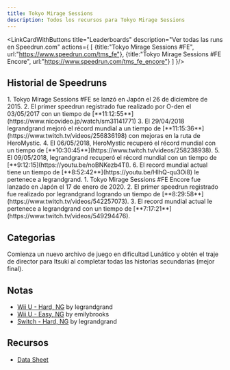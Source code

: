 ```yaml
---
title: Tokyo Mirage Sessions
description: Todos los recursos para Tokyo Mirage Sessions
---
```



<DocsHero 
    content="Tokyo Mirage Sessions ♯FE es un crossover entre la franquicia Shin Megami Tensei de Atlus y la serie Fire Emblem de Nintendo, a pesar de no mostrar características particulares de ninguna de las series, aparte de los nombres de los hechizos."
    srcUrl={tmsCover}
    alt="Tokyo Mirage Sessions Cover"
/>

<LinkCardWithButtons title="Leaderboards" description="Ver todas las runs en Speedrun.com" actions={
    [
        {title:"Tokyo Mirage Sessions #FE",
        url:"https://www.speedrun.com/tms_fe"},
        {title:"Tokyo Mirage Sessions #FE Encore",
        url:"https://www.speedrun.com/tms_fe_encore"}
    ]
}/>

## Historial de Speedruns

<Tabs>
<TabItem label="Hard, NG - Wii U">
<Steps>
1. Tokyo Mirage Sessions #FE se lanzó en Japón el 26 de diciembre de 2015.
2. El primer speedrun registrado fue realizado por O-den el 03/05/2017 con un tiempo de [**11:12:55**](https://www.nicovideo.jp/watch/sm31141771)
3. El 29/04/2018 legrandgrand mejoró el récord mundial a un tiempo de [**11:15:36**](https://www.twitch.tv/videos/256836198) con mejoras en la ruta de HeroMystic.
4. El 06/05/2018, HeroMystic recuperó el récord mundial con un tiempo de [**10:30:45**](https://www.twitch.tv/videos/258238938).
5. El 09/05/2018, legrandgrand recuperó el récord mundial con un tiempo de [**9:12:15](https://youtu.be/noBNKezb4TI).
6. El record mundial actual tiene un tiempo de [**8:52:42**](https://youtu.be/HIhQ-qu3Oi8) le pertenece a legrandgrand.
</Steps>
</TabItem>

<TabItem label="Hard, NG - Switch">
<Steps>
1. Tokyo Mirage Sessions #FE Encore fue lanzado en Japón el 17 de enero de 2020.
2. El primer speedrun registrado fue realizado por legrandgrand logrando un tiempo de [**8:29:58**](https://www.twitch.tv/videos/542257073).
3. El record mundial actual le pertenece a legrandgrand con un tiempo de [**7:17:21**](https://www.twitch.tv/videos/549294476).
</Steps>
</TabItem>
</Tabs>

## Categorias
<CardGrid>
    <Card title="Hard, NG"></Card>
    <Card title="Easy, NG"></Card>
    <Card title="Normal, NG+"></Card>
    <Card title="Lunatic, NG (Best END)">Comienza un nuevo archivo de juego en dificultad Lunático y obtén el traje de director para Itsuki al completar todas las historias secundarias (mejor final).</Card>
</CardGrid>

## Notas
- [Wii U - Hard, NG](https://pastebin.com/umeHrwTs) by legrandgrand
- [Wii U - Easy, NG](https://emilybrooks.github.io/tms/) by emilybrooks
- [Switch - Hard, NG](https://pastebin.com/umeHrwTs) by legrandgrand

## Recursos
- [Data Sheet](https://docs.google.com/spreadsheets/d/1LSA0F4c_j0e_xB9Kya5Rl43bWEsGD9NGIAJS9rYwfQk/edit#gid=0)